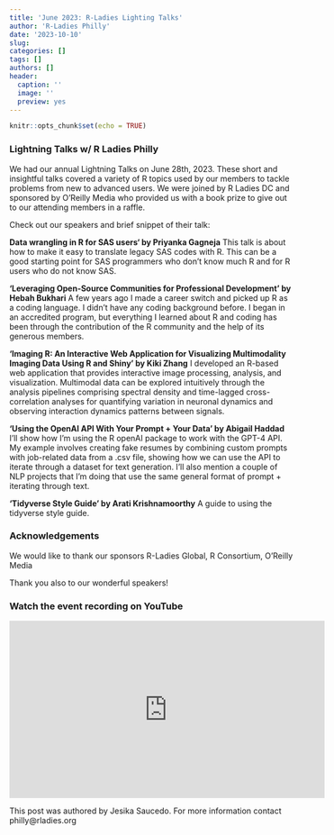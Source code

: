 ```yaml
---
title: 'June 2023: R-Ladies Lighting Talks'
author: 'R-Ladies Philly'
date: '2023-10-10'
slug: 
categories: []
tags: []
authors: []
header:
  caption: ''
  image: ''
  preview: yes
---
```


```r
knitr::opts_chunk$set(echo = TRUE)
```

### Lightning Talks w/ R Ladies Philly

We had our annual Lightning Talks on June 28th, 2023. These short and insightful talks covered a variety of R topics used by our members to tackle problems from new to advanced users. We were joined by R Ladies DC and sponsored by O’Reilly Media who provided us with a book prize to give out to our attending members in a raffle. 

Check out our speakers and brief snippet of their talk:

__Data wrangling in R for SAS users‘ by Priyanka Gagneja__
This talk is about how to make it easy to translate legacy SAS codes with R. This can be a good starting point for SAS programmers who don't know much R and for R users who do not know SAS.

__‘Leveraging Open-Source Communities for Professional Development’ by Hebah Bukhari__
A few years ago I made a career switch and picked up R as a coding language. I didn’t have any coding background before. I began in an accredited program, but everything I learned about R and coding has been through the contribution of the R community and the help of its generous members.

__‘Imaging R: An Interactive Web Application for Visualizing Multimodality Imaging Data Using R and Shiny’ by Kiki Zhang__
I developed an R-based web application that provides interactive image processing, analysis, and visualization. Multimodal data can be explored intuitively through the analysis pipelines comprising spectral density and time-lagged cross-correlation analyses for quantifying variation in neuronal dynamics and observing interaction dynamics patterns between signals.

__‘Using the OpenAI API With Your Prompt + Your Data’ by Abigail Haddad__
I'll show how I'm using the R openAI package to work with the GPT-4 API. My example involves creating fake resumes by combining custom prompts with job-related data from a .csv file, showing how we can use the API to iterate through a dataset for text generation. I'll also mention a couple of NLP projects that I'm doing that use the same general format of prompt + iterating through text.

__‘Tidyverse Style Guide’ by Arati Krishnamoorthy__
A guide to using the tidyverse style guide.

### Acknowledgements
We would like to thank our sponsors R-Ladies Global, R Consortium, O’Reilly Media

Thank you also to our wonderful speakers!

### Watch the event recording on YouTube

<iframe width="560" height="315" src="https://www.youtube.com/embed/68OTaahig8g?si=DGSIwyQKl1nFAw7V" title="YouTube video player" frameborder="0" allow="accelerometer; autoplay; clipboard-write; encrypted-media; gyroscope; picture-in-picture; web-share" allowfullscreen></iframe>

This post was authored by Jesika Saucedo. For more information contact philly@rladies.org

